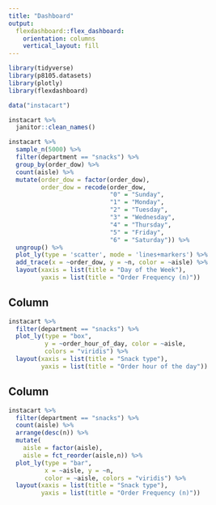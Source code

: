 ```yaml
---
title: "Dashboard"
output: 
  flexdashboard::flex_dashboard:
    orientation: columns
    vertical_layout: fill
---
```


```r

library(tidyverse)
library(p8105.datasets)
library(plotly)
library(flexdashboard)

```


```r

data("instacart")

instacart %>%
  janitor::clean_names()

```


```r

instacart %>%
  sample_n(5000) %>%
  filter(department == "snacks") %>%
  group_by(order_dow) %>%
  count(aisle) %>%
  mutate(order_dow = factor(order_dow),
         order_dow = recode(order_dow,
                            "0" = "Sunday",
                            "1" = "Monday",
                            "2" = "Tuesday",
                            "3" = "Wednesday",
                            "4" = "Thursday",
                            "5" = "Friday",
                            "6" = "Saturday")) %>%
  ungroup() %>%
  plot_ly(type = 'scatter', mode = 'lines+markers') %>% 
  add_trace(x = ~order_dow, y = ~n, color = ~aisle) %>%
  layout(xaxis = list(title = "Day of the Week"),
         yaxis = list(title = "Order Frequency (n)"))

```

Column {data-width=650}
-----------------------------------------------------------------------

```r

instacart %>% 
  filter(department == "snacks") %>% 
  plot_ly(type = "box",
          y = ~order_hour_of_day, color = ~aisle,
          colors = "viridis") %>%
  layout(xaxis = list(title = "Snack type"),
         yaxis = list(title = "Order hour of the day"))

```

Column {data-width=350}
-----------------------------------------------------------------------

```r

instacart %>%
  filter(department == "snacks") %>%
  count(aisle) %>%
  arrange(desc(n)) %>%
  mutate(
    aisle = factor(aisle),
    aisle = fct_reorder(aisle,n)) %>%
  plot_ly(type = "bar",
          x = ~aisle, y = ~n, 
          color = ~aisle, colors = "viridis") %>%
  layout(xaxis = list(title = "Snack type"),
         yaxis = list(title = "Order Frequency (n)"))

```

